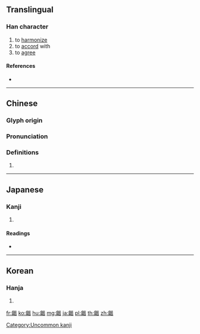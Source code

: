 {{character info/new}}
==Translingual==

===Han character===
{{Han char|rn=214|rad=龠|as=09|sn=26|four=81261|canj=OBPPA|ids=⿰龠皆}}

# to [[harmonize]]
# to [[accord]] with
# to [[agree]]

====References====
* {{Han ref|kx=1538.350|dkj=48893|dj=2080.130|hdz=74807.120|uh=9FA4|ud=40868|bh=F9A1|bd=63905}}

----

==Chinese==
{{zh-forms}}

===Glyph origin===
{{Han etym}}

===Pronunciation===
{{zh-pron
|m=xié
|c=haai4
|h=pfs=
|md=
|mn=hâi
|w=
|mc=y
|oc=y
|cat=v
}}

===Definitions===
{{zh-hanzi}}

# {{rfdef|lang=zh}}

----

==Japanese==

===Kanji===
{{ja-kanji|grade=|rs=龠09}}

# {{defn|lang=ja|sort=龠09}}

====Readings====
* {{ja-readings|on=[[かい]] (kai)|kun=}}

----

==Korean==

===Hanja===
{{ko-hanja|hangeul=해|eumhun=|rv=hae|mr=hae|y=hay}}

# {{defn|lang=ko|sort=龠09}}

[[Category:Uncommon kanji]]

[[fr:龤]]
[[ko:龤]]
[[hu:龤]]
[[mg:龤]]
[[ja:龤]]
[[pl:龤]]
[[th:龤]]
[[zh:龤]]